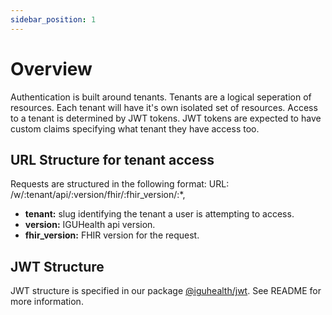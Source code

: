 ```yaml
---
sidebar_position: 1
---
```


# Overview

Authentication is built around tenants. Tenants are a logical seperation of resources. Each tenant will have it's own isolated set of resources.
Access to a tenant is determined by JWT tokens. JWT tokens are expected to have custom claims specifying what tenant they have access too.

## URL Structure for tenant access

Requests are structured in the following format:
URL: /w/:tenant/api/:version/fhir/:fhir_version/:\*,

- **tenant:** slug identifying the tenant a user is attempting to access.
- **version:** IGUHealth api version.
- **fhir_version:** FHIR version for the request.

## JWT Structure

JWT structure is specified in our package [@iguhealth/jwt](https://www.npmjs.com/package/@iguhealth/jwt). See README for more information.